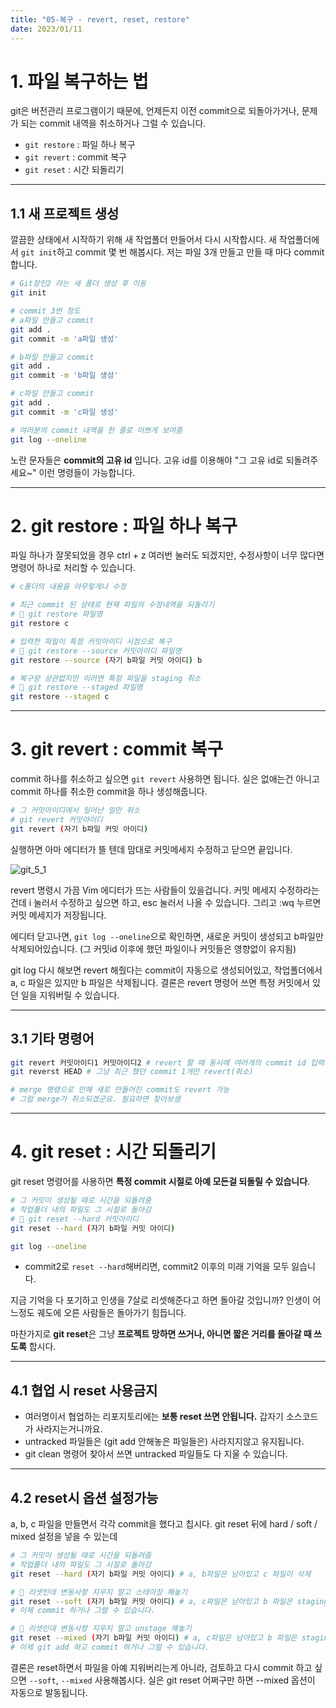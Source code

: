 ```yaml
---
title: "05-복구 - revert, reset, restore"
date: 2023/01/11
---
```


# 1. 파일 복구하는 법

git은 버전관리 프로그램이기 때문에, 
언제든지 이전 commit으로 되돌아가거나, 문제가 되는 commit 내역을 취소하거나 그럴 수 있습니다. 

* `git restore` : 파일 하나 복구
* `git revert` : commit 복구
* `git reset` : 시간 되돌리기

------

## 1.1 새 프로젝트 생성

깔끔한 상태에서 시작하기 위해 새 작업폴더 만들어서 다시 시작합시다. 
새 작업폴더에서 `git init`하고 commit 몇 번 해봅시다. 저는 파일 3개 만들고 만들 때 마다 commit 합니다.

```bash
# Git장인2 라는 새 폴더 생성 후 이동
git init

# commit 3번 정도
# a파일 만들고 commit
git add .
git commit -m 'a파일 생성'

# b파일 만들고 commit
git add .
git commit -m 'b파일 생성'

# c파일 만들고 commit
git add .
git commit -m 'c파일 생성'

# 여러분의 commit 내역을 한 줄로 이쁘게 보여줌
git log --oneline
```

노란 문자들은 **commit의 고유 id** 입니다. 고유 id를 이용해야 "그 고유 id로 되돌려주세요~" 이런 명령들이 가능합니다. 

------

# 2. git restore : 파일 하나 복구

파일 하나가 잘못되었을 경우 ctrl + z 여러번 눌러도 되겠지만, 수정사항이 너무 많다면 명령어 하나로 처리할 수 있습니다.

```bash
# c폴더의 내용을 아무렇게나 수정

# 최근 commit 된 상태로 현재 파일의 수정내역을 되돌리기
# 📝 git restore 파일명 
git restore c

# 입력한 파일이 특정 커밋아이디 시점으로 복구
# 📝 git restore --source 커밋아이디 파일명 
git restore --source (자기 b파일 커밋 아이디) b

# 복구랑 상관없지만 이러면 특정 파일을 staging 취소
# 📝 git restore --staged 파일명
git restore --staged c
```

------

# 3. git revert : commit 복구

commit 하나를 취소하고 싶으면 `git revert` 사용하면 됩니다.
실은 없애는건 아니고 commit 하나를 취소한 commit을 하나 생성해줍니다. 

```bash
# 그 커밋아이디에서 일어난 일만 취소
# git revert 커밋아이디 
git revert (자기 b파일 커밋 아이디)
```

실행하면 아마 에디터가 뜰 텐데 맘대로 커밋메세지 수정하고 닫으면 끝입니다.

![git_5_1](https://raw.githubusercontent.com/berenickt/image-server/main/img/git_5_1.png)

revert 명령시 가끔 Vim 에디터가 뜨는 사람들이 있을겁니다.
커밋 메세지 수정하라는건데 i 눌러서 수정하고 싶으면 하고, esc 눌러서 나올 수 있습니다.
그리고 :wq 누르면 커밋 메세지가 저장됩니다.

에디터 닫고나면, `git log --oneline`으로 확인하면, 새로운 커밋이 생성되고 b파일만 삭제되어있습니다. 
(그 커밋id 이후에 했던 파일이나 커밋들은 영향없이 유지됨)

git log 다시 해보면 revert 해줬다는 commit이 자동으로 생성되어있고, 작업폴더에서 a, c 파일은 있지만 b 파일은 삭제됩니다. 
결론은 revert 명령어 쓰면 특정 커밋에서 있던 일을 지워버릴 수 있습니다.

------

##  3.1 기타 명령어

```bash
git revert 커밋아이디1 커밋아이디2 # revert 할 때 동시에 여러개의 commit id 입력가능
git reverst HEAD # 그냥 최근 했던 commit 1개만 revert(취소)

# merge 명령으로 인해 새로 만들어진 commit도 revert 가능
# 그럼 merge가 취소되겠군요. 필요하면 찾아보셈
```

------

# 4. git reset : 시간 되돌리기

git reset 명령어를 사용하면 **특정 commit 시절로 아예 모든걸 되돌릴 수 있습니다**. 

```bash
# 그 커밋이 생성될 때로 시간을 되돌려줌
# 작업폴더 내의 파일도 그 시절로 돌아감
# 📝 git reset --hard 커밋아이디
git reset --hard (자기 b파일 커밋 아이디)

git log --oneline
```

* commit2로 `reset --hard`해버리면, commit2 이후의 미래 기억을 모두 잃습니다. 

지금 기억을 다 포기하고 인생을 7살로 리셋해준다고 하면 돌아갈 것입니까?
인생이 어느정도 궤도에 오른 사람들은 돌아가기 힘듭니다.

마찬가지로 **git reset**은 그냥 **프로젝트 망하면 쓰거나, 아니면 짧은 거리를 돌아갈 때 쓰도록** 합시다. 

------

## 4.1 협업 시 reset 사용금지

* 여러명이서 협업하는 리포지토리에는 **보통 reset 쓰면 안됩니다.** 갑자기 소스코드가 사라지는거니까요.
* untracked 파일들은 (git add 안해놓은 파일들은) 사라지지않고 유지됩니다. 
* git clean 명령어 찾아서 쓰면 untracked 파일들도 다 지울 수 있습니다. 

------

## 4.2 reset시 옵션 설정가능

a, b, c 파일을 만들면서 각각 commit을 했다고 칩시다. 
git reset 뒤에 hard / soft / mixed 설정을 넣을 수 있는데 

```bash
# 그 커밋이 생성될 때로 시간을 되돌려줌
# 작업폴더 내의 파일도 그 시절로 돌아감
git reset --hard (자기 b파일 커밋 아이디) # a, b파일은 남아있고 c 파일이 삭제

# 📝 리셋인데 변동사항 지우지 말고 스테이징 해놓기
git reset --soft (자기 b파일 커밋 아이디) # a, c파일은 남아있고 b 파일은 staging area에 남아있음
# 이제 commit 하거나 그럴 수 있습니다.

# 📝 리셋인데 변동사항 지우지 말고 unstage 해놓기
git reset --mixed (자기 b파일 커밋 아이디) # a, c파일은 남아있고 b 파일은 staging 되지 않은 상태
# 이제 git add 하고 commit 하거나 그럴 수 있습니다. 
```

결론은 reset하면서 파일을 아예 지워버리는게 아니라, 
검토하고 다시 commit 하고 싶으면 `--soft`, `--mixed` 사용해봅시다. 
실은 git reset 어쩌구만 하면 --mixed 옵션이 자동으로 발동됩니다.
